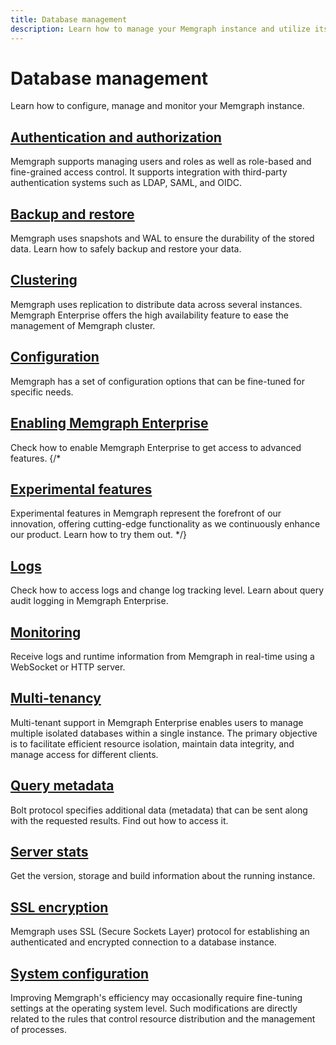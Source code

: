 ---
title: Database management
description: Learn how to manage your Memgraph instance and utilize its features.
---



# Database management

Learn how to configure, manage and monitor your Memgraph instance. 

## [Authentication and authorization](/database-management/authentication-and-authorization)

Memgraph supports managing users and roles as well as role-based and fine-grained access control. It supports integration with third-party authentication systems such as LDAP, SAML, and OIDC.

## [Backup and restore](/database-management/backup-and-restore) 

Memgraph uses snapshots and WAL to ensure the durability of the stored data.
Learn how to safely backup and restore your data.

## [Clustering](/clustering)

Memgraph uses replication to distribute data across several instances. Memgraph Enterprise offers the high availability feature to ease the management of Memgraph cluster.

## [Configuration](/database-management/configuration)

Memgraph has a set of configuration options that can be fine-tuned for specific
needs. 

## [Enabling Memgraph Enterprise](/database-management/enabling-memgraph-enterprise) 

Check how to enable Memgraph Enterprise to get access to advanced features. 
{/*
## [Experimental features](/database-management/experimental-features) 

Experimental features in Memgraph represent the forefront of our innovation, offering cutting-edge functionality as we continuously enhance our product. Learn how to try them out.
*/}
## [Logs](/database-management/logs)

Check how to access logs and change log tracking level. Learn about query audit logging in Memgraph Enterprise.

## [Monitoring](database-management/monitoring)

Receive logs and runtime information from Memgraph in real-time using a
WebSocket or HTTP server.

## [Multi-tenancy](/database-management/multi-tenancy)

Multi-tenant support in Memgraph Enterprise enables users to manage multiple
isolated databases within a single instance. The primary objective is to
facilitate efficient resource isolation, maintain data integrity, and manage
access for different clients.

## [Query metadata](/database-management/query-metadata)

Bolt protocol specifies additional data (metadata) that can be sent along with
the requested results. Find out how to access it.

## [Server stats](/database-management/server-stats)

Get the version, storage and build information about the running instance. 

## [SSL encryption](/database-management/ssl-encryption)

Memgraph uses SSL (Secure Sockets Layer) protocol for establishing an
authenticated and encrypted connection to a database instance.

## [System configuration](/database-management/system-configuration)

Improving Memgraph's efficiency may occasionally require fine-tuning settings at
the operating system level. Such modifications are directly related to the rules
that control resource distribution and the management of processes.


<CommunityLinks/>
